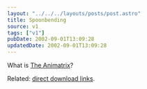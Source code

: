 ```yaml
---
layout: "../../../layouts/posts/post.astro"
title: Spoonbending
source: v1
tags: ["v1"]
pubDate: 2002-09-01T13:09:28
updatedDate: 2002-09-01T13:09:28
---
```


What is [The Animatrix][1]?

Related: [direct download links][2].

[1]: http://whatisthematrix.warnerbros.com/rl_cmp/anime_trailer_qt2.html "What Is The Matrix: The Animatrix Preview Trailer (a series of 9 anime stories set in the world of The Matrix)"
[2]: http://slashdot.org/comments.pl?sid=39030&cid=4175634 "Slashdot.org: direct download links for The Animatrix trailer"
